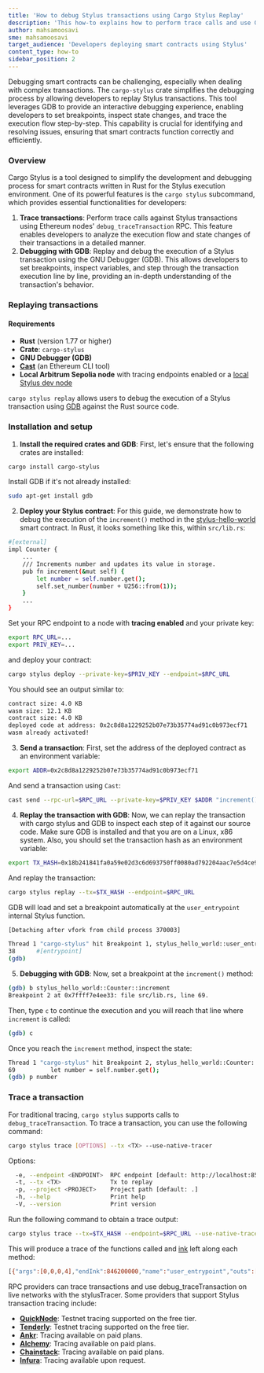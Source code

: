 ```yaml
---
title: 'How to debug Stylus transactions using Cargo Stylus Replay'
description: 'This how-to explains how to perform trace calls and use GDB to replay and debug Stylus transactions, providing detailed analysis and troubleshooting.'
author: mahsamoosavi
sme: mahsamoosavi
target_audience: 'Developers deploying smart contracts using Stylus'
content_type: how-to
sidebar_position: 2
---
```



Debugging smart contracts can be challenging, especially when dealing with complex transactions. The `cargo-stylus` crate simplifies the debugging process by allowing developers to replay Stylus transactions. This tool leverages GDB to provide an interactive debugging experience, enabling developers to set breakpoints, inspect state changes, and trace the execution flow step-by-step. This capability is crucial for identifying and resolving issues, ensuring that smart contracts function correctly and efficiently.

### Overview

Cargo Stylus is a tool designed to simplify the development and debugging process for smart contracts written in Rust for the Stylus execution environment. One of its powerful features is the `cargo stylus` subcommand, which provides essential functionalities for developers:

1. **Trace transactions**: Perform trace calls against Stylus transactions using Ethereum nodes' `debug_traceTransaction` RPC. This feature enables developers to analyze the execution flow and state changes of their transactions in a detailed manner.
2. **Debugging with GDB**: Replay and debug the execution of a Stylus transaction using the GNU Debugger (GDB). This allows developers to set breakpoints, inspect variables, and step through the transaction execution line by line, providing an in-depth understanding of the transaction's behavior.

### Replaying transactions

<MacosVerifyTxIssueBannerPartial />

#### Requirements

- **Rust** (version 1.77 or higher)
- **Crate**: `cargo-stylus`
- **GNU Debugger (GDB)**
- **[Cast](https://book.getfoundry.sh/cast/)** (an Ethereum CLI tool)
- **Local Arbitrum Sepolia node** with tracing endpoints enabled or a [local Stylus dev node](https://arbitrum-docs-ncyp5gty1-offchain-labs.vercel.app/run-arbitrum-node/run-local-dev-node)

`cargo stylus replay` allows users to debug the execution of a Stylus transaction using [GDB](https://sourceware.org/gdb/) against the Rust source code.

### Installation and setup

1. **Install the required crates and GDB**: First, let's ensure that the following crates are installed:

```sh
cargo install cargo-stylus
```

Install GDB if it's not already installed:

```sh
sudo apt-get install gdb
```

2. **Deploy your Stylus contract**: For this guide, we demonstrate how to debug the execution of the `increment()` method in the [stylus-hello-world](https://github.com/OffchainLabs/stylus-hello-world) smart contract. In Rust, it looks something like this, within `src/lib.rs`:

```sh
#[external]
impl Counter {
    ...
    /// Increments number and updates its value in storage.
    pub fn increment(&mut self) {
        let number = self.number.get();
        self.set_number(number + U256::from(1));
    }
    ...
}
```

Set your RPC endpoint to a node with **tracing enabled** and your private key:

```sh
export RPC_URL=...
export PRIV_KEY=...
```

and deploy your contract:

```sh
cargo stylus deploy --private-key=$PRIV_KEY --endpoint=$RPC_URL
```

You should see an output similar to:

```sh
contract size: 4.0 KB
wasm size: 12.1 KB
contract size: 4.0 KB
deployed code at address: 0x2c8d8a1229252b07e73b35774ad91c0b973ecf71
wasm already activated!
```

3. **Send a transaction**: First, set the address of the deployed contract as an environment variable:

```sh
export ADDR=0x2c8d8a1229252b07e73b35774ad91c0b973ecf71
```

And send a transaction using `Cast`:

```sh
cast send --rpc-url=$RPC_URL --private-key=$PRIV_KEY $ADDR "increment()"
```

4. **Replay the transaction with GDB**: Now, we can replay the transaction with cargo stylus and GDB to inspect each step of it against our source code. Make sure GDB is installed and that you are on a Linux, x86 system.
   Also, you should set the transaction hash as an environment variable:

```sh
export TX_HASH=0x18b241841fa0a59e02d3c6d693750ff0080ad792204aac7e5d4ce9e20c466835
```

And replay the transaction:

```sh
cargo stylus replay --tx=$TX_HASH --endpoint=$RPC_URL
```

GDB will load and set a breakpoint automatically at the `user_entrypoint` internal Stylus function.

```sh
[Detaching after vfork from child process 370003]

Thread 1 "cargo-stylus" hit Breakpoint 1, stylus_hello_world::user_entrypoint (len=4) at src/lib.rs:38
38	    #[entrypoint]
(gdb)
```

5. **Debugging with GDB**: Now, set a breakpoint at the `increment()` method:

```sh
(gdb) b stylus_hello_world::Counter::increment
Breakpoint 2 at 0x7ffff7e4ee33: file src/lib.rs, line 69.
```

Then, type `c` to continue the execution and you will reach that line where `increment` is called:

```sh
(gdb) c
```

Once you reach the `increment` method, inspect the state:

```sh
Thread 1 "cargo-stylus" hit Breakpoint 2, stylus_hello_world::Counter::increment (self=0x7fffffff9ae8) at src/lib.rs:69
69	        let number = self.number.get();
(gdb) p number
```

### Trace a transaction

For traditional tracing, `cargo stylus` supports calls to `debug_traceTransaction`. To trace a transaction, you can use the following command:

```sh
cargo stylus trace [OPTIONS] --tx <TX> --use-native-tracer
```

Options:

```sh
  -e, --endpoint <ENDPOINT>  RPC endpoint [default: http://localhost:8547]
  -t, --tx <TX>              Tx to replay
  -p, --project <PROJECT>    Project path [default: .]
  -h, --help                 Print help
  -V, --version              Print version
```

Run the following command to obtain a trace output:

```sh
cargo stylus trace --tx=$TX_HASH --endpoint=$RPC_URL --use-native-tracer
```

This will produce a trace of the functions called and [ink](https://docs.arbitrum.io/stylus/concepts/stylus-gas#ink-and-gas) left along each method:

```sh
[{"args":[0,0,0,4],"endInk":846200000,"name":"user_entrypoint","outs":[],"startInk":846200000},{"args":[],"endInk":846167558,"name":"msg_reentrant","outs":[0,0,0,0],"startInk":846175958},{"args":[],"endInk":846047922,"name":"read_args","outs":[208,157,224,138],"startInk":846061362},{"args":[],"endInk":845914924,"name":"msg_value","outs":[0,0,0,0,0,0,0,0,0,0,0,0,0,0,0,0,0,0,0,0,0,0,0,0,0,0,0,0,0,0,0,0],"startInk":845928364},{"args":[0,0,0,0,0,0,0,0,0,0,0,0,0,0,0,0,0,0,0,0,0,0,0,0,0,0,0,0,0,0,0,0],"endInk":227196069,"name":"storage_load_bytes32","outs":[0,0,0,0,0,0,0,0,0,0,0,0,0,0,0,0,0,0,0,0,0,0,0,0,0,0,0,0,0,0,0,0],"startInk":844944549},{"args":[0,0,0,0,0,0,0,0,0,0,0,0,0,0,0,0,0,0,0,0,0,0,0,0,0,0,0,0,0,0,0,0,0,0,0,0,0,0,0,0,0,0,0,0,0,0,0,0,0,0,0,0,0,0,0,0,0,0,0,0,0,0,0,1],"endInk":226716083,"name":"storage_cache_bytes32","outs":[],"startInk":226734563},{"args":[0],"endInk":226418732,"name":"storage_flush_cache","outs":[],"startInk":226486805},{"args":[],"endInk":226362319,"name":"write_result","outs":[],"startInk":226403481},{"args":[],"endInk":846200000,"name":"user_returned","outs":[0,0,0,0],"startInk":846200000}]
```

RPC providers can trace transactions and use debug_traceTransaction on live networks with the stylusTracer. Some providers that support Stylus transaction tracing include:

- **[QuickNode](https://www.quicknode.com/)**: Testnet tracing supported on the free tier.
- **[Tenderly](https://tenderly.co/)**: Testnet tracing supported on the free tier.
- **[Ankr](https://www.ankr.com/)**: Tracing available on paid plans.
- **[Alchemy](https://www.alchemy.com/)**: Tracing available on paid plans.
- **[Chainstack](https://chainstack.com/)**: Tracing available on paid plans.
- **[Infura](https://infura.io/)**: Tracing available upon request.
